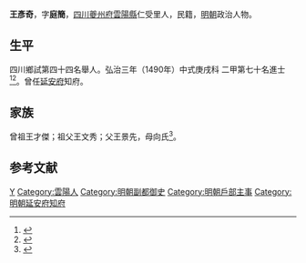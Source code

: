 {{明清人物信息框
| 姓名 = 王彥奇
| 原名 =
| 圖片名稱= 
| 圖片大小 =
| 圖片說明 = 
| 最高職務 =
| 國家 = 大明 
| 爵位 =
| 籍貫 = [[四川|四川]][[夔州府|夔州府]][[雲陽縣|雲陽縣]]
| 族裔 = 
| 字號 = 
| 諡號 =
| 出生日期 = 九月初四日
| 出生地點 =
| 逝世日期 = 卒年不詳 
| 逝世地點 =
| 墓葬 =
| 配偶 = 李氏
| 親屬 = 
| 出身 =
* 弘治三年庚戌科進士出身
| 經歷 =
| 著作 = 
}}
'''王彥奇'''{{BD|1454年||？年||}}，字'''庭簡'''，[[四川|四川]][[夔州府|夔州府]][[雲陽縣|雲陽縣]]仁受里人，民籍，[[明朝|明朝]]政治人物。

== 生平 ==
四川鄉試第四十四名舉人。弘治三年（1490年）中式庚戌科<!---會試第一百三十九名--->二甲第七十名進士<ref>{{Cite book|title=《[[皇明贡举考|皇明贡举考]]》卷五|last=（明）[[张朝瑞|张朝瑞]]|first=|publisher=《续修四库全书》史部第828册|year=|isbn=|location=|pages=}}</ref><ref>{{Cite book|title=贡举志五种 上|last=鲁小俊，江俊伟著|first=|publisher=武汉：武汉大学出版社|year=2009|isbn=978-7-307-07043-1|location=|pages=}}</ref>。曾任[[延安府|延安府]]知府。

== 家族 ==
曾祖王才傑；祖父王文秀；父王景先，母向氏<ref>{{Cite book|title=天一阁藏明代科举录选刊 登科录 点校本|last=龚延明主编|first=|publisher=宁波出版社|year=2016|isbn=978-7-5526-2320-8|location=宁波|pages=|quote=《天一閣藏明代科舉錄選刊.登科錄》之《弘治三年庚戌科進士登科錄》}}</ref>。

==参考文献==
{{reflist}}

{{弘治三年庚戌科殿試金榜}}

{{Authority control}}

{{DEFAULTSORT:Wang王}}
[[Category:王姓|Y]]
[[Category:雲陽人|Category:雲陽人]]
[[Category:明朝副都御史|Category:明朝副都御史]]
[[Category:明朝戶部主事|Category:明朝戶部主事]]
[[Category:明朝延安府知府|Category:明朝延安府知府]]
